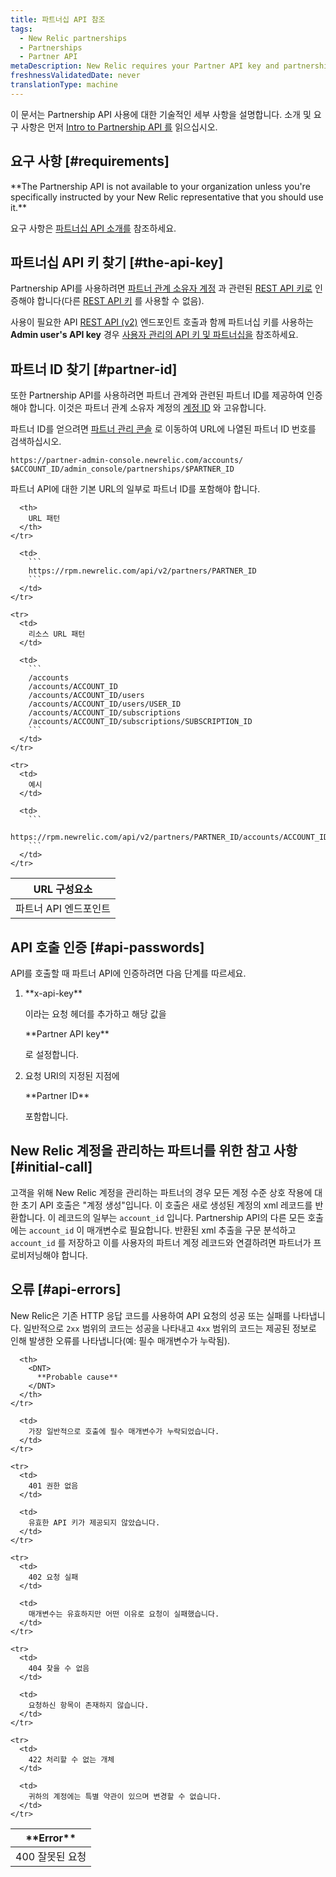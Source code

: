 ```yaml
---
title: 파트너십 API 참조
tags:
  - New Relic partnerships
  - Partnerships
  - Partner API
metaDescription: New Relic requires your Partner API key and partnership account ID to authenticate Partner API calls using the JSON REST format.
freshnessValidatedDate: never
translationType: machine
---
```


이 문서는 Partnership API 사용에 대한 기술적인 세부 사항을 설명합니다. 소개 및 요구 사항은 먼저 [Intro to Partnership API 를](/docs/new-relic-partnerships/partner-integration-guide/partner-account-maintenance/partner-api/) 읽으십시오.

## 요구 사항 [#requirements]

<DNT>
  **The Partnership API is not available to your organization unless you're specifically instructed by your New Relic representative that you should use it.**
</DNT>

요구 사항은 [파트너십 API 소개를](/docs/new-relic-partnerships/partner-integration-guide/partner-account-maintenance/partner-api/) 참조하세요.

## 파트너십 API 키 찾기 [#the-api-key]

Partnership API를 사용하려면 [파트너 관계 소유자 계정](/docs/new-relic-partnerships/partner-integration-guide/partner-account-maintenance/partnership-accounts-users-subscriptions#partner-owner) 과 관련된 [REST API 키로](/docs/apis/getting-started/intro-apis/understand-new-relic-api-keys#rest-api) 인증해야 합니다(다른 [REST API 키](/docs/apis/rest-api-v2/getting-started/introduction-new-relic-rest-api-v2#api_key) 를 사용할 수 없음).

사용이 필요한 API [REST API (v2)](/docs/apis/rest-api-v2/getting-started/introduction-new-relic-rest-api-v2) 엔드포인트 호출과 함께 파트너십 키를 사용하는 <DNT>**Admin user's API key**</DNT> 경우 [사용자 관리의 API 키 및 파트너십을](/docs/apis/rest-api-v2/requirements/admins-api-key-partnerships) 참조하세요.

## 파트너 ID 찾기 [#partner-id]

또한 Partnership API를 사용하려면 파트너 관계와 관련된 파트너 ID를 제공하여 인증해야 합니다. 이것은 파트너 관계 소유자 계정의 [계정 ID](/docs/accounts/install-new-relic/account-setup/account-id) 와 고유합니다.

파트너 ID를 얻으려면 [파트너 관리 콘솔](/docs/accounts-partnerships/partner-integration-guide/getting-started/partnership-admin-console) 로 이동하여 URL에 나열된 파트너 ID 번호를 검색하십시오.

```
https://partner-admin-console.newrelic.com/accounts/​$ACCOUNT_ID/admin_console/partnerships/$PARTNER_ID
```

파트너 API에 대한 기본 URL의 일부로 파트너 ID를 포함해야 합니다.

<table>
  <thead>
    <tr>
      <th style={{ width: "200px" }}>
        URL 구성요소
      </th>

      <th>
        URL 패턴
      </th>
    </tr>
  </thead>

  <tbody>
    <tr>
      <td>
        파트너 API 엔드포인트
      </td>

      <td>
        ```
        https://rpm.newrelic.com/api/v2/partners/PARTNER_ID
        ```
      </td>
    </tr>

    <tr>
      <td>
        리소스 URL 패턴
      </td>

      <td>
        ```
        /accounts
        /accounts/ACCOUNT_ID
        /accounts/ACCOUNT_ID/users
        /accounts/ACCOUNT_ID/users/USER_ID
        /accounts/ACCOUNT_ID/subscriptions
        /accounts/ACCOUNT_ID/subscriptions/SUBSCRIPTION_ID
        ```
      </td>
    </tr>

    <tr>
      <td>
        예시
      </td>

      <td>
        ```
        https://rpm.newrelic.com/api/v2/partners/PARTNER_ID/accounts/ACCOUNT_ID
        ```
      </td>
    </tr>
  </tbody>
</table>

## API 호출 인증 [#api-passwords]

API를 호출할 때 파트너 API에 인증하려면 다음 단계를 따르세요.

1. <DNT>
     **x-api-key**
   </DNT>

   이라는 요청 헤더를 추가하고 해당 값을

   <DNT>
     **Partner API key**
   </DNT>

   로 설정합니다.

2. 요청 URI의 지정된 지점에

   <DNT>
     **Partner ID**
   </DNT>

   포함합니다.

## New Relic 계정을 관리하는 파트너를 위한 참고 사항 [#initial-call]

고객을 위해 New Relic 계정을 관리하는 파트너의 경우 모든 계정 수준 상호 작용에 대한 초기 API 호출은 "계정 생성"입니다. 이 호출은 새로 생성된 계정의 xml 레코드를 반환합니다. 이 레코드의 일부는 `account_id` 입니다. Partnership API의 다른 모든 호출에는 `account_id` 이 매개변수로 필요합니다. 반환된 xml 추출을 구문 분석하고 `account_id` 를 저장하고 이를 사용자의 파트너 계정 레코드와 연결하려면 파트너가 프로비저닝해야 합니다.

## 오류 [#api-errors]

New Relic은 기존 HTTP 응답 코드를 사용하여 API 요청의 성공 또는 실패를 나타냅니다. 일반적으로 `2xx` 범위의 코드는 성공을 나타내고 `4xx` 범위의 코드는 제공된 정보로 인해 발생한 오류를 나타냅니다(예: 필수 매개변수가 누락됨).

<table>
  <thead>
    <tr>
      <th width={200}>
        <DNT>
          **Error**
        </DNT>
      </th>

      <th>
        <DNT>
          **Probable cause**
        </DNT>
      </th>
    </tr>
  </thead>

  <tbody>
    <tr>
      <td>
        400 잘못된 요청
      </td>

      <td>
        가장 일반적으로 호출에 필수 매개변수가 누락되었습니다.
      </td>
    </tr>

    <tr>
      <td>
        401 권한 없음
      </td>

      <td>
        유효한 API 키가 제공되지 않았습니다.
      </td>
    </tr>

    <tr>
      <td>
        402 요청 실패
      </td>

      <td>
        매개변수는 유효하지만 어떤 이유로 요청이 실패했습니다.
      </td>
    </tr>

    <tr>
      <td>
        404 찾을 수 없음
      </td>

      <td>
        요청하신 항목이 존재하지 않습니다.
      </td>
    </tr>

    <tr>
      <td>
        422 처리할 수 없는 개체
      </td>

      <td>
        귀하의 계정에는 특별 약관이 있으며 변경할 수 없습니다.
      </td>
    </tr>
  </tbody>
</table>
